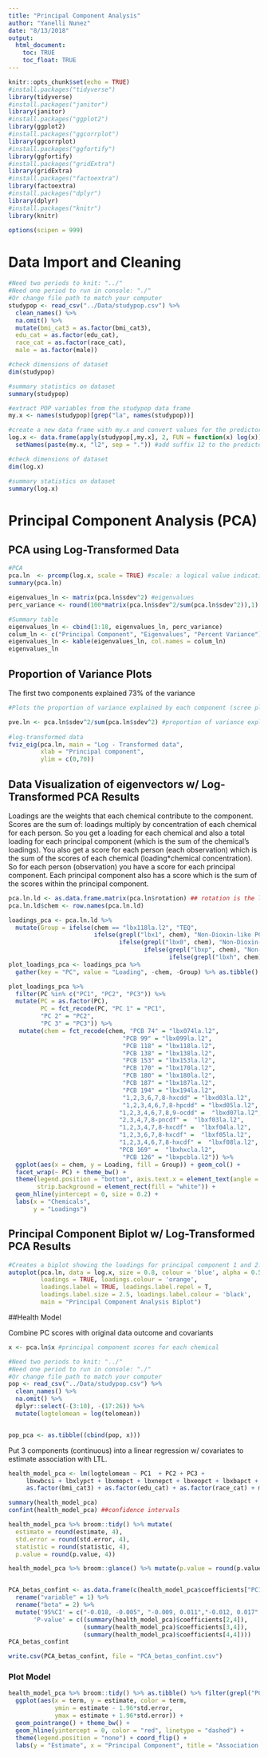 ```yaml
---
title: "Principal Component Analysis"
author: "Yanelli Nunez"
date: "8/13/2018"
output: 
  html_document:
    toc: TRUE
    toc_float: TRUE
---
```


```r
knitr::opts_chunk$set(echo = TRUE)
#install.packages("tidyverse")
library(tidyverse)
#install.packages("janitor")
library(janitor)
#install.packages("ggplot2")
library(ggplot2)
#install.packages("ggcorrplot")
library(ggcorrplot)
#install.packages("ggfortify")
library(ggfortify)  
#install.packages("gridExtra")
library(gridExtra)
#install.packages("factoextra")
library(factoextra)
#install.packages("dplyr")
library(dplyr)
#install.packages("knitr")
library(knitr)

options(scipen = 999)
```

# Data Import and Cleaning

```r
#Need two periods to knit: "../"
#Need one period to run in console: "./"
#Or change file path to match your computer
studypop <- read_csv("../Data/studypop.csv") %>% 
  clean_names() %>% 
  na.omit() %>%
  mutate(bmi_cat3 = as.factor(bmi_cat3),
  edu_cat = as.factor(edu_cat),
  race_cat = as.factor(race_cat),
  male = as.factor(male))

#check dimensions of dataset
dim(studypop)

#summary statistics on dataset
summary(studypop)

#extract POP variables from the studypop data frame
my.x <- names(studypop)[grep("la", names(studypop))] 

#create a new data frame with my.x and convert values for the predictor variables to its natural log.
log.x <- data.frame(apply(studypop[,my.x], 2, FUN = function(x) log(x))) %>%
  setNames(paste(my.x, "l2", sep = ".")) #add suffix 12 to the predictors' name

#check dimensions of dataset
dim(log.x)

#summary statistics on dataset
summary(log.x)
```

# Principal Component Analysis (PCA)

## PCA using Log-Transformed Data

```r
#PCA
pca.ln  <- prcomp(log.x, scale = TRUE) #scale: a logical value indicating whether the variables should be scaled to have unit variance before the analysis takes place
summary(pca.ln)

eigenvalues_ln <- matrix(pca.ln$sdev^2) #eigenvalues
perc_variance <- round(100*matrix(pca.ln$sdev^2/sum(pca.ln$sdev^2)),1) #variance

#Summary table 
eigenvalues_ln <- cbind(1:18, eigenvalues_ln, perc_variance) 
colum_ln <- c("Principal Component", "Eigenvalues", "Percent Variance")
eigenvalues_ln <- kable(eigenvalues_ln, col.names = colum_ln)
eigenvalues_ln 

```

## Proportion of Variance Plots
The first two components explained 73% of the variance 
```r

#Plots the proportion of variance explained by each component (scree plot)

pve.ln <- pca.ln$sdev^2/sum(pca.ln$sdev^2) #proportion of variance explain by each component
 
#log-transformed data
fviz_eig(pca.ln, main = "Log - Transformed data",
         xlab = "Principal component",
         ylim = c(0,70)) 

```

## Data Visualization of eigenvectors w/ Log-Transformed PCA Results
Loadings are the weights that each chemical contribute to the component. Scores are the sum of: loadings multiply by concentration of each chemical for each person. So you get a loading for each chemical and also a total loading for each principal component (which is the sum of the chemical's loadings). You also get a score for each person (each observation) which is the sum of the scores of each chemical (loading*chemical concentration). So for each person (observation) you have a score for each principal component. Each principal component also has a score which is the sum of the scores within the principal component. 

```r
pca.ln.ld <- as.data.frame.matrix(pca.ln$rotation) ## rotation is the loadings variable within the pca output.
pca.ln.ld$chem <- row.names(pca.ln.ld)

loadings_pca <- pca.ln.ld %>% 
  mutate(Group = ifelse(chem == "lbx118la.l2", "TEQ", 
                        ifelse(grepl("lbx1", chem), "Non-Dioxin-like PCB",
                               ifelse(grepl("lbx0", chem), "Non-Dioxin-like PCB",
                                      ifelse(grepl("lbxp", chem), "Non-Ortho PCB",
                                             ifelse(grepl("lbxh", chem), "Non-Ortho PCB", "TEQ"))))))
plot_loadings_pca <- loadings_pca %>% 
  gather(key = "PC", value = "Loading", -chem, -Group) %>% as.tibble()

plot_loadings_pca %>% 
  filter(PC %in% c("PC1", "PC2", "PC3")) %>% 
  mutate(PC = as.factor(PC),
         PC = fct_recode(PC, "PC 1" = "PC1",
         "PC 2" = "PC2",
         "PC 3" = "PC3")) %>% 
   mutate(chem = fct_recode(chem, "PCB 74" = "lbx074la.l2",
                                "PCB 99" = "lbx099la.l2",
                                "PCB 118" = "lbx118la.l2",
                                "PCB 138" = "lbx138la.l2",
                                "PCB 153" = "lbx153la.l2",
                                "PCB 170" = "lbx170la.l2",
                                "PCB 180" = "lbx180la.l2",
                                "PCB 187" = "lbx187la.l2",
                                "PCB 194" = "lbx194la.l2",
                                "1,2,3,6,7,8-hxcdd" = "lbxd03la.l2",
                                "1,2,3,4,6,7,8-hpcdd" = "lbxd05la.l2",
                               "1,2,3,4,6,7,8,9-ocdd" =  "lbxd07la.l2",
                               "2,3,4,7,8-pncdf" =  "lbxf03la.l2",
                               "1,2,3,4,7,8-hxcdf" =  "lbxf04la.l2",
                               "1,2,3,6,7,8-hxcdf" =  "lbxf05la.l2",
                               "1,2,3,4,6,7,8-hxcdf" =  "lbxf08la.l2",
                               "PCB 169" =  "lbxhxcla.l2",
                                "PCB 126" = "lbxpcbla.l2")) %>% 
  ggplot(aes(x = chem, y = Loading, fill = Group)) + geom_col() +
  facet_wrap(~ PC) + theme_bw() + 
  theme(legend.position = "bottom", axis.text.x = element_text(angle = 90, hjust = 1),
        strip.background = element_rect(fill = "white")) +
  geom_hline(yintercept = 0, size = 0.2) +
  labs(x = "Chemicals",
       y = "Loadings")
```

## Principal Component Biplot w/ Log-Transformed PCA Results

```r
#Creates a biplot showing the loadings for principal component 1 and 2. 
autoplot(pca.ln, data = log.x, size = 0.8, colour = 'blue', alpha = 0.5,
         loadings = TRUE, loadings.colour = 'orange',
         loadings.label = TRUE, loadings.label.repel = T, 
         loadings.label.size = 2.5, loadings.label.colour = 'black',
         main = "Principal Component Analysis Biplot")
```

##Health Model

Combine PC scores with original data outcome and covariants

```r
x <- pca.ln$x #principal component scores for each chemical

#Need two periods to knit: "../"
#Need one period to run in console: "./"
#Or change file path to match your computer
pop <- read_csv("../Data/studypop.csv") %>% 
  clean_names() %>% 
  na.omit() %>%
  dplyr::select(-(3:10), -(17:26)) %>% 
  mutate(logtelomean = log(telomean))


pop_pca <- as.tibble((cbind(pop, x)))
```

Put 3 components (continuous) into a linear regression w/ covariates to estimate association with LTL.

```r
health_model_pca <- lm(logtelomean ~ PC1  + PC2 + PC3 +   
     lbxwbcsi + lbxlypct + lbxmopct + lbxnepct + lbxeopct + lbxbapct + age_cent + age_sq +
     as.factor(bmi_cat3) + as.factor(edu_cat) + as.factor(race_cat) + male, data = pop_pca)

summary(health_model_pca)
confint(health_model_pca) ##confidence intervals

health_model_pca %>% broom::tidy() %>% mutate(
  estimate = round(estimate, 4),
  std.error = round(std.error, 4),
  statistic = round(statistic, 4),
  p.value = round(p.value, 4))

health_model_pca %>% broom::glance() %>% mutate(p.value = round(p.value, 5))


PCA_betas_confint <- as.data.frame(c(health_model_pca$coefficients["PC1"], health_model_pca$coefficients["PC2"], health_model_pca$coefficients["PC3"])) %>% rownames_to_column() %>% 
  rename("variable" = 1) %>% 
  rename("beta" = 2) %>% 
  mutate('95%CI' = c("-0.018, -0.005", "-0.009, 0.011","-0.012, 0.017" ),
       'P-value' = c((summary(health_model_pca)$coefficients[2,4]),
                     (summary(health_model_pca)$coefficients[3,4]),
                     (summary(health_model_pca)$coefficients[4,4])))
PCA_betas_confint

write.csv(PCA_betas_confint, file = "PCA_betas_confint.csv")

```

### Plot Model

```r
health_model_pca %>% broom::tidy() %>% as.tibble() %>% filter(grepl("PC", term)) %>% 
  ggplot(aes(x = term, y = estimate, color = term,
             ymin = estimate - 1.96*std.error,
             ymax = estimate + 1.96*std.error)) +
  geom_pointrange() + theme_bw() +
  geom_hline(yintercept = 0, color = "red", linetype = "dashed") +
  theme(legend.position = "none") + coord_flip() +
  labs(y = "Estimate", x = "Principal Component", title = "Association between Principal Component and LTL")
```
